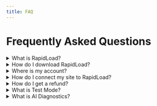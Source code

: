 ```yaml
---
title: FAQ
---
```


# Frequently Asked Questions

<style jsx global>{`
  .faq-item {
    font-size: 17px;
    font-weight: 600;
    flex-direction: row-reverse;
    justify-content: space-between;
    margin-left: 15px;
    margin-right: 7px;
  }
.faq-answer {
    font-size: 15px;


    font-weight: normal;
    padding-left: 18px;
    padding-right: 18px;
`}</style>


<details>
  <summary className="faq-item">What is RapidLoad?</summary>
  <p className="faq-answer">RapidLoad is a WordPress plugin designed to optimize your website's speed by removing unused CSS, minifying files, enabling caching, serving assets through a CDN, and more. It helps improve your Core Web Vitals and overall performance.</p>
</details>

<details>
  <summary className="faq-item">How do I download RapidLoad?</summary>
  <p className="faq-answer">You can download RapidLoad from your account dashboard after purchasing a license. If you’re a new user, visit our website, sign up, and follow the installation instructions provided. [learn more](/getting-started/installation)</p>
</details>

<details>
  <summary className="faq-item">Where is my account?</summary>
  <p className="faq-answer">You can access your account by logging into [app.rapidload.ai](https://app.rapidload.ai/auth/sign-in). If you have trouble finding it, check your email for the sign-up confirmation or reset your password if needed.</p>
</details>

<details>
  <summary className="faq-item">How do I connect my site to RapidLoad?</summary>
  <p className="faq-answer">After installing the plugin, to activate it can either
  enter your license key or use the auto-activation feature. Once connected, you can configure optimization 
  settings directly from your WordPress dashboard.</p>
</details>

<details>
  <summary className="faq-item">How do I get a refund?</summary>
  <p className="faq-answer">RapidLoad offers a refund policy based on specific conditions. If you’re eligible for a refund, you can request one through your account dashboard or by contacting our support team.</p>
</details>

<details>
  <summary className="faq-item">What is Test Mode?</summary>
  <p className="faq-answer">Test Mode allows you to preview how RapidLoad optimizations will affect your website before applying them live. This helps you fine-tune settings and ensure compatibility without impacting visitors.</p>
</details>

<details>
  <summary className="faq-item">What is AI Diagnostics?</summary>
  <p className="faq-answer">AI Diagnostics is a feature in RapidLoad that analyzes your website’s performance issues and provides automated recommendations to enhance speed and efficiency. It helps identify bottlenecks and suggests optimizations tailored to your site.</p>
</details>